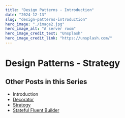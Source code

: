 ```yaml
---
title: "Design Patterns - Introduction"
date: "2024-12-13"
slug: "design-patterns-introduction"
hero_image: "./image2.jpg"
hero_image_alt: "A server room"
hero_image_credit_text: "Unsplash"
hero_image_credit_link: "https://unsplash.com/"
---
```


Design Patterns - Strategy
==========================

Other Posts in this Series
--------------------------

* Introduction
* [Decorator](https://davidobrien.uk/blog/design-patterns-decorator)
* [Strategy](https://davidobrien.uk/blog/design-patterns-strategy)
* [Stateful Fluent Builder](https://davidobrien.uk/blog/stateful-fluent-builder)


